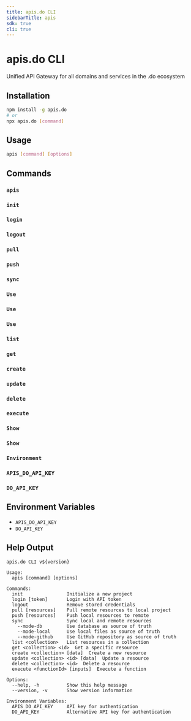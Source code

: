 ```yaml
---
title: apis.do CLI
sidebarTitle: apis
sdk: true
cli: true
---
```


# apis.do CLI

Unified API Gateway for all domains and services in the .do ecosystem

## Installation

```bash
npm install -g apis.do
# or
npx apis.do [command]
```

## Usage

```bash
apis [command] [options]
```

## Commands

### `apis`

### `init`

### `login`

### `logout`

### `pull`

### `push`

### `sync`

### `Use`

### `Use`

### `Use`

### `list`

### `get`

### `create`

### `update`

### `delete`

### `execute`

### `Show`

### `Show`

### `Environment`

### `APIS_DO_API_KEY`

### `DO_API_KEY`

## Environment Variables

- `APIS_DO_API_KEY`
- `DO_API_KEY`

## Help Output

```
apis.do CLI v${version}

Usage:
  apis [command] [options]

Commands:
  init                Initialize a new project
  login [token]       Login with API token
  logout              Remove stored credentials
  pull [resources]    Pull remote resources to local project
  push [resources]    Push local resources to remote
  sync                Sync local and remote resources
    --mode-db         Use database as source of truth
    --mode-local      Use local files as source of truth
    --mode-github     Use GitHub repository as source of truth
  list <collection>   List resources in a collection
  get <collection> <id>  Get a specific resource
  create <collection> [data]  Create a new resource
  update <collection> <id> [data]  Update a resource
  delete <collection> <id>  Delete a resource
  execute <functionId> [inputs]  Execute a function

Options:
  --help, -h          Show this help message
  --version, -v       Show version information

Environment Variables:
  APIS_DO_API_KEY     API key for authentication
  DO_API_KEY          Alternative API key for authentication
```
